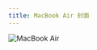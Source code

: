 ```yaml
---
title: MacBook Air 封面
---
```



<Image 
  src={macbookImage} 
  alt="MacBook Air" 
  width={480} 
  height={320}
  class="w-full h-52 object-cover rounded-t-lg"
/>
